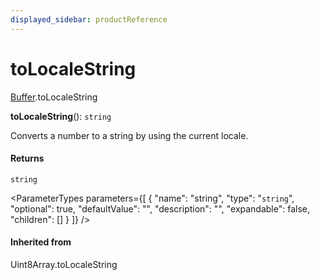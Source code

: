 ```yaml
---
displayed_sidebar: productReference
---
```



# toLocaleString

[Buffer](../../interfaces/Buffer.mdx).toLocaleString

**toLocaleString**(): `string`

Converts a number to a string by using the current locale.

#### Returns

`string`

<ParameterTypes parameters={[
  {
    "name": "string",
    "type": "`string`",
    "optional": true,
    "defaultValue": "",
    "description": "",
    "expandable": false,
    "children": []
  }
]} />

#### Inherited from

Uint8Array.toLocaleString

